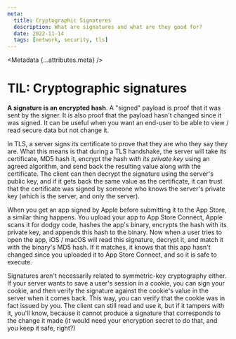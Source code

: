 ```yaml
---
meta:
  title: Cryptographic Signatures
  description: What are signatures and what are they good for?
  date: 2022-11-14
  tags: [network, security, tls]
---
```



<Metadata {...attributes.meta} />

# TIL: Cryptographic signatures

**A signature is an encrypted hash**. A "signed" payload is proof that it was sent
by the signer. It is also proof that the payload hasn't changed since it was signed.
It can be useful when you want an end-user to be able to view / read secure data
but not change it.

In TLS, a server signs its certificate to prove that they are who they say they
are. What this means is that during a TLS handshake, the server will take its
certificate, MD5 hash it, encrypt the hash _with its private key_ using an agreed
algorithm, and send back the resulting value along with the certificate. The client
can then decrypt the signature using the server's public key, and if it gets back
the same value as the certificate, it can trust that the certificate was signed
by someone who knows the server's private key (which is the server, and only the
server).

When you get an app signed by Apple before submitting it to the App Store, a similar
thing happens. You upload your app to App Store Connect, Apple scans it for dodgy
code, hashes the app's binary, encrypts the hash with its private key, and appends
this hash to the binary. Now when a user tries to open the app, iOS / macOS will read
this signature, decrypt it, and match it with the binary's MD5 hash. If it matches,
it knows that this app hasn't changed since you uploaded it to App Store Connect,
and so it is safe to execute.

Signatures aren't necessarily related to symmetric-key cryptography either. If your
server wants to save a user's session in a cookie, you can sign your cookie, and then
verify the signature against the cookie's value in the server when it comes back.
This way, you can verify that the cookie was in fact issued by you. The client can
still read and use it, but if it tampers with it, you'll know, because it cannot
produce a signature that corresponds to the change it made (it would need your
encryption secret to do that, and you keep it safe, right?)
